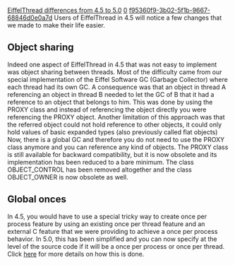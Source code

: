 [[Property:title|EiffelThread differences from 4.5 to 5.0]]
[[Property:weight|0]]
[[Property:uuid|f95360f9-3b02-5f1b-9667-68846d0e0a7d]]
Users of EiffelThread in 4.5 will notice a few changes that we made to make their life easier.

==Object sharing==

Indeed one aspect of EiffelThread in 4.5 that was not easy to implement was object sharing between threads. Most of the difficulty came from our special implementation of the Eiffel Software GC (Garbage Collector) where each thread had its own GC.
A consequence was that an object in thread A referencing an object in thread B needed to let the GC of B that it had a reference to an object that belongs to him. This was done by using the PROXY class and instead of referencing the object directly you were referencing the PROXY object. Another limitation of this approach was that the referred object could not hold reference to other objects, it could only hold values of basic expanded types (also previously called flat objects)
Now, there is a global GC and therefore you do not need to use the PROXY class anymore and you can reference any kind of objects. The PROXY class is still available for backward compatibility, but it is now obsolete and its implementation has been reduced to a bare minimum.
The class OBJECT_CONTROL has been removed altogether and the class OBJECT_OWNER is now obsolete as well.

==Global onces==

In 4.5, you would have to use a special tricky way to create once per process feature by using an existing once per thread feature and an external C feature that we were providing to achieve a once per process behavior.
In 5.0, this has been simplified and you can now specify at the level of the source code if it will be a once per process or once per thread. Click [[Once features in multithreaded mode|here]] for more details on how this is done.

